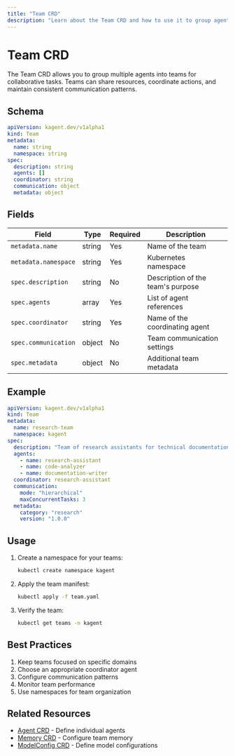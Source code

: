 ```yaml
---
title: "Team CRD"
description: "Learn about the Team CRD and how to use it to group agents into teams."
---
```


# Team CRD

The Team CRD allows you to group multiple agents into teams for collaborative tasks. Teams can share resources, coordinate actions, and maintain consistent communication patterns.

## Schema

```yaml
apiVersion: kagent.dev/v1alpha1
kind: Team
metadata:
  name: string
  namespace: string
spec:
  description: string
  agents: []
  coordinator: string
  communication: object
  metadata: object
```

## Fields

| Field | Type | Required | Description |
|-------|------|----------|-------------|
| `metadata.name` | string | Yes | Name of the team |
| `metadata.namespace` | string | Yes | Kubernetes namespace |
| `spec.description` | string | No | Description of the team's purpose |
| `spec.agents` | array | Yes | List of agent references |
| `spec.coordinator` | string | Yes | Name of the coordinating agent |
| `spec.communication` | object | No | Team communication settings |
| `spec.metadata` | object | No | Additional team metadata |

## Example

```yaml
apiVersion: kagent.dev/v1alpha1
kind: Team
metadata:
  name: research-team
  namespace: kagent
spec:
  description: "Team of research assistants for technical documentation"
  agents:
    - name: research-assistant
    - name: code-analyzer
    - name: documentation-writer
  coordinator: research-assistant
  communication:
    mode: "hierarchical"
    maxConcurrentTasks: 3
  metadata:
    category: "research"
    version: "1.0.0"
```

## Usage

1. Create a namespace for your teams:
   ```bash
   kubectl create namespace kagent
   ```

2. Apply the team manifest:
   ```bash
   kubectl apply -f team.yaml
   ```

3. Verify the team:
   ```bash
   kubectl get teams -n kagent
   ```

## Best Practices

1. Keep teams focused on specific domains
2. Choose an appropriate coordinator agent
3. Configure communication patterns
4. Monitor team performance
5. Use namespaces for team organization

## Related Resources

- [Agent CRD](./agent) - Define individual agents
- [Memory CRD](./memory) - Configure team memory
- [ModelConfig CRD](./model-config) - Define model configurations 